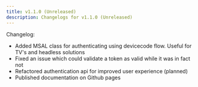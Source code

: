 ```yaml
---
title: v1.1.0 (Unreleased)
description: Changelogs for v1.1.0 (Unreleased)
---
```


Changelog:

- Added MSAL class for authenticating using devicecode flow. Useful for TV's and headless solutions
- Fixed an issue which could validate a token as valid while it was in fact not
- Refactored authentication api for improved user experience (planned)
- Published documentation on Github pages